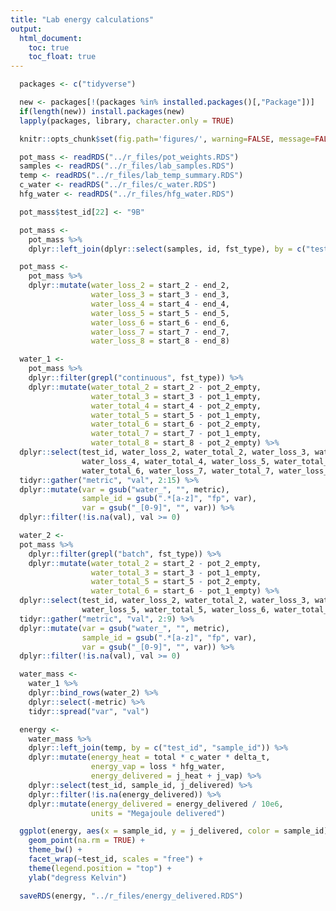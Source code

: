 ```yaml
---
title: "Lab energy calculations"
output:
  html_document:
    toc: true
    toc_float: true
---
```


```r
  packages <- c("tidyverse")

  new <- packages[!(packages %in% installed.packages()[,"Package"])]
  if(length(new)) install.packages(new)
  lapply(packages, library, character.only = TRUE)
```

```r
  knitr::opts_chunk$set(fig.path='figures/', warning=FALSE, message=FALSE, cache=FALSE, echo=FALSE)
```

```r
  pot_mass <- readRDS("../r_files/pot_weights.RDS")
  samples <- readRDS("../r_files/lab_samples.RDS")
  temp <- readRDS("../r_files/lab_temp_summary.RDS")
  c_water <- readRDS("../r_files/c_water.RDS")
  hfg_water <- readRDS("../r_files/hfg_water.RDS")
```

```r
  pot_mass$test_id[22] <- "9B"
```

```r
  pot_mass <- 
    pot_mass %>%
    dplyr::left_join(dplyr::select(samples, id, fst_type), by = c("test_id" = "id"))
```

```r
  pot_mass <- 
    pot_mass %>%
    dplyr::mutate(water_loss_2 = start_2 - end_2,
                  water_loss_3 = start_3 - end_3,
                  water_loss_4 = start_4 - end_4,
                  water_loss_5 = start_5 - end_5,
                  water_loss_6 = start_6 - end_6,
                  water_loss_7 = start_7 - end_7,
                  water_loss_8 = start_8 - end_8)
```

```r
  water_1 <-
    pot_mass %>%
    dplyr::filter(grepl("continuous", fst_type)) %>%
    dplyr::mutate(water_total_2 = start_2 - pot_2_empty,
                  water_total_3 = start_3 - pot_1_empty,
                  water_total_4 = start_4 - pot_2_empty,
                  water_total_5 = start_5 - pot_1_empty,
                  water_total_6 = start_6 - pot_2_empty,
                  water_total_7 = start_7 - pot_1_empty,
                  water_total_8 = start_8 - pot_2_empty) %>%
  dplyr::select(test_id, water_loss_2, water_total_2, water_loss_3, water_total_3,
                water_loss_4, water_total_4, water_loss_5, water_total_5, water_loss_6,
                water_total_6, water_loss_7, water_total_7, water_loss_8, water_total_8) %>%
  tidyr::gather("metric", "val", 2:15) %>%
  dplyr::mutate(var = gsub("water_", "", metric),
                sample_id = gsub(".*[a-z]", "fp", var),
                var = gsub("_[0-9]", "", var)) %>%
  dplyr::filter(!is.na(val), val >= 0)
```

```r
  water_2 <-
  pot_mass %>%
    dplyr::filter(grepl("batch", fst_type)) %>%
    dplyr::mutate(water_total_2 = start_2 - pot_2_empty,
                  water_total_3 = start_3 - pot_1_empty,
                  water_total_5 = start_5 - pot_2_empty,
                  water_total_6 = start_6 - pot_1_empty) %>%
  dplyr::select(test_id, water_loss_2, water_total_2, water_loss_3, water_total_3,
                water_loss_5, water_total_5, water_loss_6, water_total_6) %>%
  tidyr::gather("metric", "val", 2:9) %>%
  dplyr::mutate(var = gsub("water_", "", metric),
                sample_id = gsub(".*[a-z]", "fp", var),
                var = gsub("_[0-9]", "", var)) %>%
  dplyr::filter(!is.na(val), val >= 0)
```

```r
  water_mass <- 
    water_1 %>%
    dplyr::bind_rows(water_2) %>%
    dplyr::select(-metric) %>%
    tidyr::spread("var", "val")
```

```r
  energy <- 
    water_mass %>%
    dplyr::left_join(temp, by = c("test_id", "sample_id")) %>%
    dplyr::mutate(energy_heat = total * c_water * delta_t,
                  energy_vap = loss * hfg_water,
                  energy_delivered = j_heat + j_vap) %>%
    dplyr::select(test_id, sample_id, j_delivered) %>%
    dplyr::filter(!is.na(energy_delivered)) %>%
    dplyr::mutate(energy_delivered = energy_delivered / 10e6,
                  units = "Megajoule delivered")
```

```r
  ggplot(energy, aes(x = sample_id, y = j_delivered, color = sample_id)) +
    geom_point(na.rm = TRUE) +
    theme_bw() +
    facet_wrap(~test_id, scales = "free") +
    theme(legend.position = "top") +
    ylab("degress Kelvin")
```

```r
  saveRDS(energy, "../r_files/energy_delivered.RDS")
```

